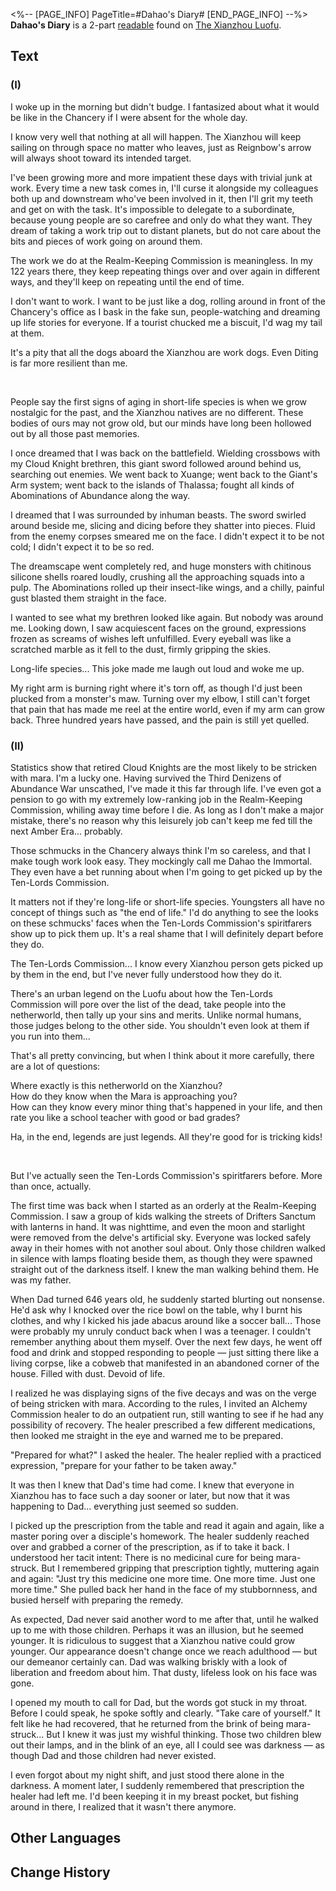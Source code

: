 <%-- [PAGE_INFO]
PageTitle=#Dahao's Diary#
[END_PAGE_INFO] --%>
{{Readable Infobox
|id           = 189
|partIds      = 190406;190407
|title        = 
|image        = Item Xianzhou Parchment.png
|world        = The Xianzhou Luofu
|parts        = 2
|author       = <!--to be added-->
|description  = The diary of the official at the Exalting Sanctum's Realm-Keeping Commission Chancery, Dahao. Includes stories of his long life.
|part1        = (I)
|source1      = {{cx|Source missing}}
|part2        = (II)
|source2      = {{cx|Source missing}}
|characters   = 
|factions     = 
}}
'''Dahao's Diary''' is a 2-part [[readable]] found on [[The Xianzhou Luofu]].
<!--
==Location==
{{Map Embed|<map name>|<marker id>}}
-->
==Text==
===(I)===
{{Size|32|'''October 32'''}}

I woke up in the morning but didn't budge. I fantasized about what it would be like in the Chancery if I were absent for the whole day.

I know very well that nothing at all will happen. The Xianzhou will keep sailing on through space no matter who leaves, just as Reignbow's arrow will always shoot toward its intended target.

I've been growing more and more impatient these days with trivial junk at work. Every time a new task comes in, I'll curse it alongside my colleagues both up and downstream who've been involved in it, then I'll grit my teeth and get on with the task. It's impossible to delegate to a subordinate, because young people are so carefree and only do what they want. They dream of taking a work trip out to distant planets, but do not care about the bits and pieces of work going on around them.

The work we do at the Realm-Keeping Commission is meaningless. In my 122 years there, they keep repeating things over and over again in different ways, and they'll keep on repeating until the end of time.

I don't want to work. I want to be just like a dog, rolling around in front of the Chancery's office as I bask in the fake sun, people-watching and dreaming up life stories for everyone. If a tourist chucked me a biscuit, I'd wag my tail at them.

It's a pity that all the dogs aboard the Xianzhou are work dogs. Even Diting is far more resilient than me.

<br />{{Size|32|'''November 2'''}}

People say the first signs of aging in short-life species is when we grow nostalgic for the past, and the Xianzhou natives are no different. These bodies of ours may not grow old, but our minds have long been hollowed out by all those past memories.

I once dreamed that I was back on the battlefield. Wielding crossbows with my Cloud Knight brethren, this giant sword followed around behind us, searching out enemies. We went back to Xuange; went back to the Giant's Arm system; went back to the islands of Thalassa; fought all kinds of Abominations of Abundance along the way.

I dreamed that I was surrounded by inhuman beasts. The sword swirled around beside me, slicing and dicing before they shatter into pieces. Fluid from the enemy corpses smeared me on the face. I didn't expect it to be not cold; I didn't expect it to be so red.

The dreamscape went completely red, and huge monsters with chitinous silicone shells roared loudly, crushing all the approaching squads into a pulp. The Abominations rolled up their insect-like wings, and a chilly, painful gust blasted them straight in the face.

I wanted to see what my brethren looked like again. But nobody was around me. Looking down, I saw acquiescent faces on the ground, expressions frozen as screams of wishes left unfulfilled. Every eyeball was like a scratched marble as it fell to the dust, firmly gripping the skies.

Long-life species... This joke made me laugh out loud and woke me up.

My right arm is burning right where it's torn off, as though I'd just been plucked from a monster's maw. Turning over my elbow, I still can't forget that pain that has made me reel at the entire world, even if my arm can grow back. Three hundred years have passed, and the pain is still yet quelled.

===(II)===
{{Size|32|'''November 10'''}}

Statistics show that retired Cloud Knights are the most likely to be stricken with mara. I'm a lucky one. Having survived the Third Denizens of Abundance War unscathed, I've made it this far through life. I've even got a pension to go with my extremely low-ranking job in the Realm-Keeping Commission, whiling away time before I die. As long as I don't make a major mistake, there's no reason why this leisurely job can't keep me fed till the next Amber Era... probably.

Those schmucks in the Chancery always think I'm so careless, and that I make tough work look easy. They mockingly call me Dahao the Immortal. They even have a bet running about when I'm going to get picked up by the Ten-Lords Commission.

It matters not if they're long-life or short-life species. Youngsters all have no concept of things such as "the end of life." I'd do anything to see the looks on these schmucks' faces when the Ten-Lords Commission's spiritfarers show up to pick them up. It's a real shame that I will definitely depart before they do.

The Ten-Lords Commission... I know every Xianzhou person gets picked up by them in the end, but I've never fully understood how they do it.

There's an urban legend on the Luofu about how the Ten-Lords Commission will pore over the list of the dead, take people into the netherworld, then tally up your sins and merits. Unlike normal humans, those judges belong to the other side. You shouldn't even look at them if you run into them...

That's all pretty convincing, but when I think about it more carefully, there are a lot of questions:

Where exactly is this netherworld on the Xianzhou?<br />How do they know when the Mara is approaching you?<br />How can they know every minor thing that's happened in your life, and then rate you like a school teacher with good or bad grades?

Ha, in the end, legends are just legends. All they're good for is tricking kids!

<br />{{Size|32|'''November 12'''}}

But I've actually seen the Ten-Lords Commission's spiritfarers before. More than once, actually.

The first time was back when I started as an orderly at the Realm-Keeping Commission. I saw a group of kids walking the streets of Drifters Sanctum with lanterns in hand. It was nighttime, and even the moon and starlight were removed from the delve's artificial sky. Everyone was locked safely away in their homes with not another soul about. Only those children walked in silence with lamps floating beside them, as though they were spawned straight out of the darkness itself. I knew the man walking behind them. He was my father.

When Dad turned 646 years old, he suddenly started blurting out nonsense. He'd ask why I knocked over the rice bowl on the table, why I burnt his clothes, and why I kicked his jade abacus around like a soccer ball... Those were probably my unruly conduct back when I was a teenager. I couldn't remember anything about them myself. Over the next few days, he went off food and drink and stopped responding to people &mdash; just sitting there like a living corpse, like a cobweb that manifested in an abandoned corner of the house. Filled with dust. Devoid of life.

I realized he was displaying signs of the five decays and was on the verge of being stricken with mara. According to the rules, I invited an Alchemy Commission healer to do an outpatient run, still wanting to see if he had any possibility of recovery. The healer prescribed a few different medications, then looked me straight in the eye and warned me to be prepared.

"Prepared for what?" I asked the healer. The healer replied with a practiced expression, "prepare for your father to be taken away."

It was then I knew that Dad's time had come. I knew that everyone in Xianzhou has to face such a day sooner or later, but now that it was happening to Dad... everything just seemed so sudden.

I picked up the prescription from the table and read it again and again, like a master poring over a disciple's homework. The healer suddenly reached over and grabbed a corner of the prescription, as if to take it back. I understood her tacit intent: There is no medicinal cure for being mara-struck. But I remembered gripping that prescription tightly, muttering again and again: "Just try this medicine one more time. One more time. Just one more time." She pulled back her hand in the face of my stubbornness, and busied herself with preparing the remedy.

As expected, Dad never said another word to me after that, until he walked up to me with those children. Perhaps it was an illusion, but he seemed younger. It is ridiculous to suggest that a Xianzhou native could grow younger. Our appearance doesn't change once we reach adulthood &mdash; but our demeanor certainly can. Dad was walking briskly with a look of liberation and freedom about him. That dusty, lifeless look on his face was gone.

I opened my mouth to call for Dad, but the words got stuck in my throat. Before I could speak, he spoke softly and clearly. "Take care of yourself." It felt like he had recovered, that he returned from the brink of being mara-struck... But I knew it was just my wishful thinking. Those two children blew out their lamps, and in the blink of an eye, all I could see was darkness &mdash; as though Dad and those children had never existed.

I even forgot about my night shift, and just stood there alone in the darkness. A moment later, I suddenly remembered that prescription the healer had left me. I'd been keeping it in my breast pocket, but fishing around in there, I realized that it wasn't there anymore.

<!--
==Trivia==
* 
-->
==Other Languages==
{{Other Languages
|en   = Dahao's Diary
|zhs  = 大毫的日记
|zht  = 大毫的日記
|ja   = 大毫の日記
|ko   = 대호의 일기
|es   = Diario de Dahao
|fr   = Journal de Dahao
|ru   = Дневник Дахао
|th   = ไดอารี่ของ Dahao
|vi   = Nhật Ký Của Dahao
|de   = Dahaos Tagebuch
|id   = Diari Dahao
|pt   = Diário de Dahao
}}

==Change History==
{{Change History|1.0}}